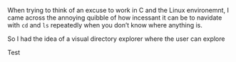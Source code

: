 
::::::{.grid}
:::{.g-col-10 .g-start-2}

When trying to think of an excuse to work in C and the Linux environemnt, I came across the 
annoying quibble of how incessant it can be to navidate with `cd` and `ls` repeatedly when you 
don't know where anything is. 

So I had the idea of a visual directory explorer where the user can explore

Test

:::
::::::